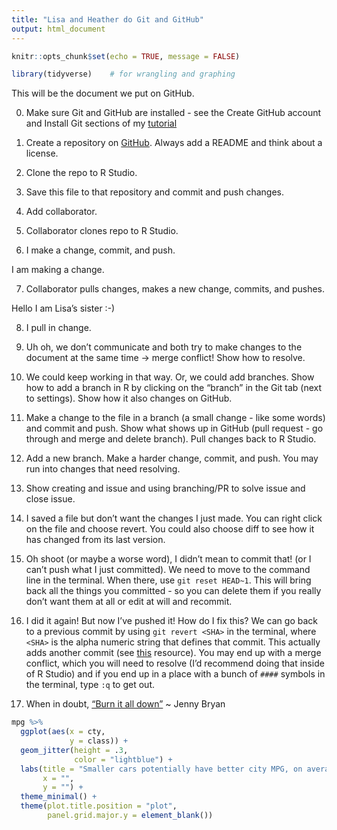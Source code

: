 ```yaml
---
title: "Lisa and Heather do Git and GitHub"
output: html_document
---
```


```r
knitr::opts_chunk$set(echo = TRUE, message = FALSE)
```

```r
library(tidyverse)    # for wrangling and graphing
```

This will be the document we put on GitHub.

0. Make sure Git and GitHub are installed - see the Create GitHub account and Install Git sections of my [tutorial](https://github.com/llendway/github_for_collaboration/blob/master/github_for_collaboration.md)

1. Create a repository on [GitHub](https://github.com/). Always add a README and think about a license. 

2. Clone the repo to R Studio.  

3. Save this file to that repository and commit and push changes.

4. Add collaborator.

5. Collaborator clones repo to R Studio. 
 
6. I make a change, commit, and push.

I am making a change.

7. Collaborator pulls changes, makes a new change, commits, and pushes. 

Hello I am Lisa's sister :-)

8. I pull in change. 

9. Uh oh, we don't communicate and both try to make changes to the document at the same time -> merge conflict! Show how to resolve. 

10. We could keep working in that way. Or, we could add branches. Show how to add a branch in R by clicking on the "branch" in the Git tab (next to settings). Show how it also changes on GitHub. 

11. Make a change to the file in a branch (a small change - like some words) and commit and push. Show what shows up in GitHub (pull request - go through and merge and delete branch). Pull changes back to R Studio.

12. Add a new branch. Make a harder change, commit, and push. You may run into changes that need resolving. 

13. Show creating and issue and using branching/PR to solve issue and close issue.

14. I saved a file but don't want the changes I just made. You can right click on the file and choose revert. You could also choose diff to see how it has changed from its last version.

15. Oh shoot (or maybe a worse word), I didn't mean to commit that! (or I can't push what I just committed). We need to move to the command line in the terminal. When there, use `git reset HEAD~1`. This will bring back all the things you committed - so you can delete them if you really don't want them at all or edit at will and recommit.

16. I did it again! But now I've pushed it! How do I fix this? We can go back to a previous commit by using `git revert <SHA>` in the terminal, where `<SHA>` is the alpha numeric string that defines that commit. This actually adds another commit (see [this](https://ohi-science.org/news/github-going-back-in-time) resource). You may end up with a merge conflict, which you will need to resolve (I'd recommend doing that inside of R Studio) and if you end up in a place with a bunch of `####` symbols in the terminal, type `:q` to get out.

17. When in doubt, ["Burn it all down"](https://happygitwithr.com/burn.html) ~ Jenny Bryan


```r
mpg %>% 
  ggplot(aes(x = cty, 
             y = class)) +
  geom_jitter(height = .3,
              color = "lightblue") +
  labs(title = "Smaller cars potentially have better city MPG, on average",
       x = "",
       y = "") +
  theme_minimal() +
  theme(plot.title.position = "plot",
        panel.grid.major.y = element_blank())
```


